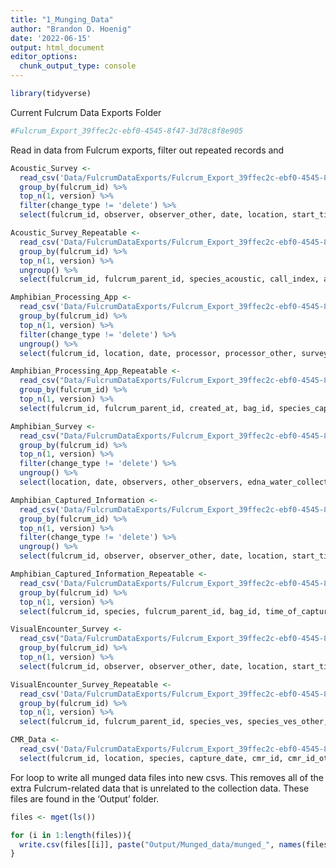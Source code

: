 ```yaml
---
title: "1_Munging_Data"
author: "Brandon D. Hoenig"
date: '2022-06-15'
output: html_document
editor_options: 
  chunk_output_type: console
---
```


```r
library(tidyverse)
```

Current Fulcrum Data Exports Folder
```r
#Fulcrum_Export_39ffec2c-ebf0-4545-8f47-3d78c8f8e905
```


Read in data from Fulcrum exports, filter out repeated records and 
```r
Acoustic_Survey <-
  read_csv('Data/FulcrumDataExports/Fulcrum_Export_39ffec2c-ebf0-4545-8f47-3d78c8f8e905/ple_acoustic_survey/ple_acoustic_survey.csv') %>% 
  group_by(fulcrum_id) %>% 
  top_n(1, version) %>% 
  filter(change_type != 'delete') %>% 
  select(fulcrum_id, observer, observer_other, date, location, start_time, end_time) 

Acoustic_Survey_Repeatable <-
  read_csv('Data/FulcrumDataExports/Fulcrum_Export_39ffec2c-ebf0-4545-8f47-3d78c8f8e905/ple_acoustic_survey/ple_acoustic_survey_acoustic_survey.csv') %>%
  group_by(fulcrum_id) %>% 
  top_n(1, version) %>% 
  ungroup() %>%
  select(fulcrum_id, fulcrum_parent_id, species_acoustic, call_index, acoustic_comments)

Amphibian_Processing_App <-
  read_csv('Data/FulcrumDataExports/Fulcrum_Export_39ffec2c-ebf0-4545-8f47-3d78c8f8e905/ple_amphibian_processing_app/ple_amphibian_processing_app.csv') %>% 
  group_by(fulcrum_id) %>% 
  top_n(1, version) %>% 
  filter(change_type != 'delete') %>%
  ungroup() %>% 
  select(fulcrum_id, location, date, processor, processor_other, survey_comments) 

Amphibian_Processing_App_Repeatable <-
  read_csv("Data/FulcrumDataExports/Fulcrum_Export_39ffec2c-ebf0-4545-8f47-3d78c8f8e905/ple_amphibian_processing_app/ple_amphibian_processing_app_amphibian_capture_survey_collections.csv") %>%
  group_by(fulcrum_id) %>% 
  top_n(1, version) %>% 
  select(fulcrum_id, fulcrum_parent_id, created_at, bag_id, species_capture, species_capture_other, capture_type, capture_type_other, capture_mark_recapture, life_stage, life_stage_other, sex, sex_other, snout_vent_length, body_and_bag_mass, bag_mass, body_mass, bd_swab_tube_id, bacterial_swab_tube_id, mucusome_id, amp_id_1, amp_id_2, amp_id_3, amp_id_4, antibody_id_1, antibody_id_2, antibody_id_3, antibody_id_4, toe_clip_tube_id) 

Amphibian_Survey <-
  read_csv("Data/FulcrumDataExports/Fulcrum_Export_39ffec2c-ebf0-4545-8f47-3d78c8f8e905/ple_amphibian_survey/ple_amphibian_survey.csv") %>% 
  group_by(fulcrum_id) %>% 
  top_n(1, version) %>% 
  filter(change_type != 'delete') %>%
  ungroup() %>%
  select(location, date, observers, other_observers, edna_water_collected, edna_volume_collected_l, humidity, pressure, elevation, wind_speed_ms, air_temperature_c, dissolved_oxygen, water_temperature_c, conductivity_us, ph, sampling_event_comments) 

Amphibian_Captured_Information <-
  read_csv('Data/FulcrumDataExports/Fulcrum_Export_39ffec2c-ebf0-4545-8f47-3d78c8f8e905/ple_captured_amphibian_information/ple_captured_amphibian_information.csv') %>% 
  group_by(fulcrum_id) %>% 
  top_n(1, version) %>% 
  filter(change_type != 'delete') %>%
  ungroup() %>% 
  select(fulcrum_id, observer, observer_other, date, location, start_time, end_time, survey_comments) 

Amphibian_Captured_Information_Repeatable <-
  read_csv('Data/FulcrumDataExports/Fulcrum_Export_39ffec2c-ebf0-4545-8f47-3d78c8f8e905/ple_captured_amphibian_information/ple_captured_amphibian_information_captured_amphibian_information.csv') %>%
  group_by(fulcrum_id) %>% 
  top_n(1, version) %>% 
  select(fulcrum_id, species, fulcrum_parent_id, bag_id, time_of_capture, body_temperature, microhabitat_type, microhabitat_temperature, bag_photo)

VisualEncounter_Survey <-
  read_csv("Data/FulcrumDataExports/Fulcrum_Export_39ffec2c-ebf0-4545-8f47-3d78c8f8e905/ple_visual_encounter_survey/ple_visual_encounter_survey.csv")  %>%
  group_by(fulcrum_id) %>% 
  top_n(1, version) %>% 
  select(fulcrum_id, observer, observer_other, date, location, start_time, end_time) 

VisualEncounter_Survey_Repeatable <-
  read_csv('Data/FulcrumDataExports/Fulcrum_Export_39ffec2c-ebf0-4545-8f47-3d78c8f8e905/ple_visual_encounter_survey/ple_visual_encounter_survey_visual_encounter_information.csv')  %>%
  group_by(fulcrum_id) %>% 
  top_n(1, version) %>% 
  select(fulcrum_id, fulcrum_parent_id, species_ves, species_ves_other, count_ves, comments_ves)

CMR_Data <-
  read_csv('Data/FulcrumDataExports/Fulcrum_Export_39ffec2c-ebf0-4545-8f47-3d78c8f8e905/ple_cmr_data/ple_cmr_data.csv') %>% 
  select(fulcrum_id, location, species, capture_date, cmr_id, cmr_id_other) 
```

For loop to write all munged data files into new csvs.  This removes all of the extra Fulcrum-related data that is unrelated to the collection data. These files are found in the 'Output' folder. 
```r
files <- mget(ls())

for (i in 1:length(files)){
  write.csv(files[[i]], paste("Output/Munged_data/munged_", names(files[i]), ".csv", sep = ""))
}
```


